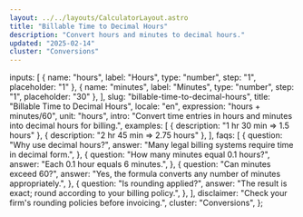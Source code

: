 ```yaml
---
layout: ../../layouts/CalculatorLayout.astro
title: "Billable Time to Decimal Hours"
description: "Convert hours and minutes to decimal hours."
updated: "2025-02-14"
cluster: "Conversions"
---
```



  inputs: [
    { name: "hours", label: "Hours", type: "number", step: "1", placeholder: "1" },
    { name: "minutes", label: "Minutes", type: "number", step: "1", placeholder: "30" },
  ],
  slug: "billable-time-to-decimal-hours",
  title: "Billable Time to Decimal Hours",
  locale: "en",
  expression: "hours + minutes/60",
  unit: "hours",
  intro: "Convert time entries in hours and minutes into decimal hours for billing.",
  examples: [
    { description: "1 hr 30 min ⇒ 1.5 hours" },
    { description: "2 hr 45 min ⇒ 2.75 hours" },
  ],
  faqs: [
    {
      question: "Why use decimal hours?",
      answer: "Many legal billing systems require time in decimal form.",
    },
    {
      question: "How many minutes equal 0.1 hours?",
      answer: "Each 0.1 hour equals 6 minutes.",
    },
    {
      question: "Can minutes exceed 60?",
      answer: "Yes, the formula converts any number of minutes appropriately.",
    },
    {
      question: "Is rounding applied?",
      answer: "The result is exact; round according to your billing policy.",
    },
  ],
  disclaimer: "Check your firm's rounding policies before invoicing.",
  cluster: "Conversions",
};

<Calculator schema={schema} />


